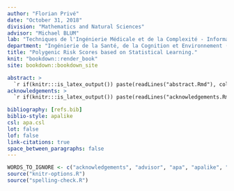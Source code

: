 ```yaml
--- 
author: "Florian Privé"
date: "October 31, 2018"
division: "Mathematics and Natural Sciences"
advisor: "Michael BLUM"
lab: "Techniques de l'Ingénierie Médicale et de la Complexité - Informatique, Mathématiques et Applications de Grenoble (TIMC-IMAG)"
department: "Ingénierie de la Santé, de la Cognition et Environnement (EDISCE)" 
title: "Polygenic Risk Scores based on Statistical Learning."
knit: "bookdown::render_book"
site: bookdown::bookdown_site

abstract: >
  `r if(knitr:::is_latex_output()) paste(readLines("abstract.Rmd"), collapse = ' ')`
acknowledgements: >
  `r if(knitr:::is_latex_output()) paste(readLines("acknowledgements.Rmd"), collapse = ' ')`

bibliography: [refs.bib]
biblio-style: apalike
csl: apa.csl
lot: false
lof: false
link-citations: true
space_between_paragraphs: false
---
```


```r
WORDS_TO_IGNORE <- c("acknowledgements", "advisor", "apa", "apalike", "biblio", "BLUM", "bookdown", "Complexité", "csl", "de", "EDISCE", "Environnement", "et", "IMAG", "Informatique", "Ingénierie", "l'Ingénierie", "lof", "Mathématiques", "Médicale", "Santé", "TIMC")
source("knitr-options.R")
source("spelling-check.R")
```
